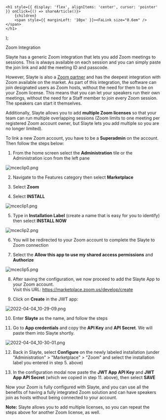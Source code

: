 
    <h1 style={{ display: 'flex', alignItems: 'center', cursor: 'pointer' }} onClick={() => shareArticle()}>
        {children} 
        <span style={{ marginLeft: '10px' }}><FaLink size="0.6em" /></span>
    </h1>
);

<ToastContainer />

<ClickableTitle>Zoom Integration</ClickableTitle>




Slayte has a generic Zoom integration that lets you add Zoom meetings to sessions. This is always available on each session and you can simply paste the join link and add the meeting ID and passcode.


However, Slayte is also a [Zoom partner](https://marketplace.zoom.us/apps/iwf4y3oHRIm04kGmx1kWeg) and has the deepest integration with Zoom available on the market. As part of this integration, the software can join designated users as Zoom hosts, without the need for them to be on your Zoom license. This means that you can let your speakers run their own meetings, without the need for a Staff member to join every Zoom session. The speakers can start it themselves.


Additionally, Slayte allows you to add **multiple Zoom licenses** so that your team can run multiple overlapping sessions (Zoom limits to one meeting per registered Zoom account owner, but Slayte lets you add multiple so you are no longer limited).


 


To link a new Zoom account, you have to be a **Superadmin** on the account. Then follow the steps below:


1. From the home screen select the **Administration** tile or the Administration icon from the left pane


![mceclip0.png](../../../resources/article-images/5098415157139-Zoom-Integration_1.png)


2. Navigate to the Features category then select **Marketplace**


3. Select **Zoom**


4. Select **INSTALL**


![mceclip1.png](../../../resources/article-images/5098415157139-Zoom-Integration_2.png)


5. Type in **Installation Label** (create a name that is easy for you to identify) then select **INSTALL NOW**


![mceclip2.png](../../../resources/article-images/5098415157139-Zoom-Integration_3.png)


6. You will be redirected to your Zoom account to complete the Slayte to Zoom connection 


7. Select the **Allow this app to use my shared access permissions** and **Authorize**


![mceclip5.png](../../../resources/article-images/5098415157139-Zoom-Integration_4.png)


8. After saving the configuration, we now proceed to add the Slayte App to your Zoom account.  
Visit this URL: <https://marketplace.zoom.us/develop/create>


9. Click on **Create** in the JWT app:


![2022-04-04_10-29-09.png](../../../resources/article-images/5098415157139-Zoom-Integration_5.png)


10. Enter **Slayte** as the name, and follow the steps


11. Go to **App credentials** and copy the **API Key** and **API Secret**. We will paste them into Slayte shortly.


![2022-04-04_10-30-01.png](../../../resources/article-images/5098415157139-Zoom-Integration_6.png)


 


12. Back in Slayte, select **Configure** on the newly labeled installation (under "Administration" > "Marketplace" > "Zoom" and select the installation label you entered in step 5. above)


13. In the configuration modal now paste the **JWT App API Key** and **JWT App API Secret** (which we copied in step 11. above), then select **SAVE**


Now your Zoom is fully configured with Slayte, and you can use all the benefits of having a fully integrated Zoom solution and can have speakers join as hosts without being connected to your account.


**Note:** Slayte allows you to add multiple licenses, so you can repeat the steps above for another Zoom license, as well.


 


 



